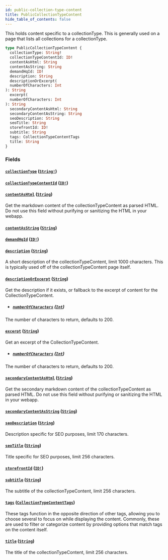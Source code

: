 ```yaml
---
id: public-collection-type-content
title: PublicCollectionTypeContent
hide_table_of_contents: false
---
```



This holds content specific to a collectionType. This is generally used on a
page that lists all collections for a collectionType.

```graphql
type PublicCollectionTypeContent {
  collectionType: String!
  collectionTypeContentId: ID!
  contentAsHtml: String
  contentAsString: String
  demandHqId: ID!
  description: String
  descriptionOrExcerpt(
  numberOfCharacters: Int
): String
  excerpt(
  numberOfCharacters: Int
): String
  secondaryContentAsHtml: String
  secondaryContentAsString: String
  seoDescription: String
  seoTitle: String
  storefrontId: ID!
  subtitle: String
  tags: CollectionTypeContentTags
  title: String
}
```


### Fields

#### [`collectionType`](#) ([`String!`](/developers/demandhq-apis/storefront-api/graphql/reference/scalars/string))




#### [`collectionTypeContentId`](#) ([`ID!`](/developers/demandhq-apis/storefront-api/graphql/reference/scalars/id))




#### [`contentAsHtml`](#) ([`String`](/developers/demandhq-apis/storefront-api/graphql/reference/scalars/string))

Get the markdown content of the collectionTypeContent as parsed HTML. Do not
use this field without purifying or sanitizing the HTML in your webapp.


#### [`contentAsString`](#) ([`String`](/developers/demandhq-apis/storefront-api/graphql/reference/scalars/string))




#### [`demandHqId`](#) ([`ID!`](/developers/demandhq-apis/storefront-api/graphql/reference/scalars/id))




#### [`description`](#) ([`String`](/developers/demandhq-apis/storefront-api/graphql/reference/scalars/string))

A short description of the collectionTypeContent, limit 1000 characters. This
is typically used off of the collectionTypeContent page itself.


#### [`descriptionOrExcerpt`](#) ([`String`](/developers/demandhq-apis/storefront-api/graphql/reference/scalars/string))

Get the description if it exists, or fallback to the excerpt of content for the CollectionTypeContent.
- ##### [`numberOfCharacters`](#) ([`Int`](/developers/demandhq-apis/storefront-api/graphql/reference/scalars/int))

The number of characters to return, defaults to 200.


#### [`excerpt`](#) ([`String`](/developers/demandhq-apis/storefront-api/graphql/reference/scalars/string))

Get an excerpt of the CollectionTypeContent.
- ##### [`numberOfCharacters`](#) ([`Int`](/developers/demandhq-apis/storefront-api/graphql/reference/scalars/int))

The number of characters to return, defaults to 200.


#### [`secondaryContentAsHtml`](#) ([`String`](/developers/demandhq-apis/storefront-api/graphql/reference/scalars/string))

Get the secondary markdown content of the collectionTypeContent as parsed
HTML. Do not use this field without purifying or sanitizing the HTML in your webapp.


#### [`secondaryContentAsString`](#) ([`String`](/developers/demandhq-apis/storefront-api/graphql/reference/scalars/string))




#### [`seoDescription`](#) ([`String`](/developers/demandhq-apis/storefront-api/graphql/reference/scalars/string))

Description specific for SEO purposes, limit 170 characters.


#### [`seoTitle`](#) ([`String`](/developers/demandhq-apis/storefront-api/graphql/reference/scalars/string))

Title specific for SEO purposes, limit 256 characters.


#### [`storefrontId`](#) ([`ID!`](/developers/demandhq-apis/storefront-api/graphql/reference/scalars/id))




#### [`subtitle`](#) ([`String`](/developers/demandhq-apis/storefront-api/graphql/reference/scalars/string))

The subtitle of the collectionTypeContent, limit 256 characters.


#### [`tags`](#) ([`CollectionTypeContentTags`](/developers/demandhq-apis/storefront-api/graphql/reference/objects/collection-type-content-tags))

These tags function in the opposite direction of other tags, allowing you to
choose several to focus on while displaying the content.
Commonly, these are used to filter or categorize content by providing options that match tags on the content itself.


#### [`title`](#) ([`String`](/developers/demandhq-apis/storefront-api/graphql/reference/scalars/string))

The title of the collectionTypeContent, limit 256 characters.




